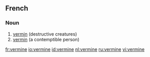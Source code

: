 ==French==

===Noun===
{{fr-noun-unc|f}}

# [[vermin]] (destructive creatures)
# [[vermin]] (a contemptible person)

[[fr:vermine]]
[[io:vermine]]
[[id:vermine]]
[[nl:vermine]]
[[ru:vermine]]
[[vi:vermine]]